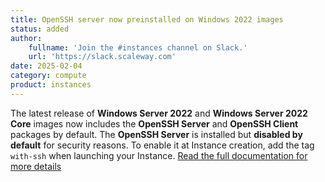 ```yaml
---
title: OpenSSH server now preinstalled on Windows 2022 images
status: added
author:
    fullname: 'Join the #instances channel on Slack.'
    url: 'https://slack.scaleway.com'
date: 2025-02-04
category: compute
product: instances
---
```


The latest release of **Windows Server 2022** and **Windows Server 2022 Core** images now includes the **OpenSSH Server** and **OpenSSH Client** packages by default.
The **OpenSSH Server** is installed but **disabled by default** for security reasons. To enable it at Instance creation, add the tag `with-ssh` when launching your Instance.
[Read the full documentation for more details](/instances/how-to/enable-openssh-windowsq/)  

